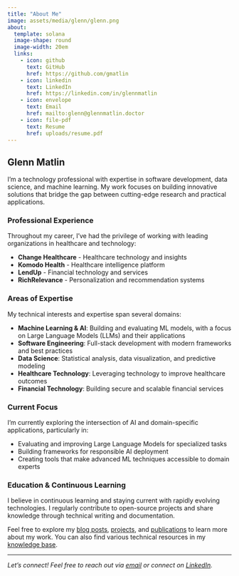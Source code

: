 ```yaml
---
title: "About Me"
image: assets/media/glenn/glenn.png
about:
  template: solana
  image-shape: round
  image-width: 20em
  links:
    - icon: github
      text: GitHub
      href: https://github.com/gmatlin
    - icon: linkedin
      text: LinkedIn
      href: https://linkedin.com/in/glennmatlin
    - icon: envelope
      text: Email
      href: mailto:glenn@glennmatlin.doctor
    - icon: file-pdf
      text: Resume
      href: uploads/resume.pdf
---
```


## Glenn Matlin

I'm a technology professional with expertise in software development, data science, and machine learning. My work focuses on building innovative solutions that bridge the gap between cutting-edge research and practical applications.

### Professional Experience

Throughout my career, I've had the privilege of working with leading organizations in healthcare and technology:

- **Change Healthcare** - Healthcare technology and insights
- **Komodo Health** - Healthcare intelligence platform
- **LendUp** - Financial technology and services
- **RichRelevance** - Personalization and recommendation systems

### Areas of Expertise

My technical interests and expertise span several domains:

- **Machine Learning & AI**: Building and evaluating ML models, with a focus on Large Language Models (LLMs) and their applications
- **Software Engineering**: Full-stack development with modern frameworks and best practices
- **Data Science**: Statistical analysis, data visualization, and predictive modeling
- **Healthcare Technology**: Leveraging technology to improve healthcare outcomes
- **Financial Technology**: Building secure and scalable financial services

### Current Focus

I'm currently exploring the intersection of AI and domain-specific applications, particularly in:

- Evaluating and improving Large Language Models for specialized tasks
- Building frameworks for responsible AI deployment
- Creating tools that make advanced ML techniques accessible to domain experts

### Education & Continuous Learning

I believe in continuous learning and staying current with rapidly evolving technologies. I regularly contribute to open-source projects and share knowledge through technical writing and documentation.

Feel free to explore my [blog posts](/blog.qmd), [projects](/projects.qmd), and [publications](/publications.qmd) to learn more about my work. You can also find various technical resources in my [knowledge base](/knowledgebase).

---

*Let's connect! Feel free to reach out via [email](mailto:glenn@glennmatlin.doctor) or connect on [LinkedIn](https://linkedin.com/in/glennmatlin).*